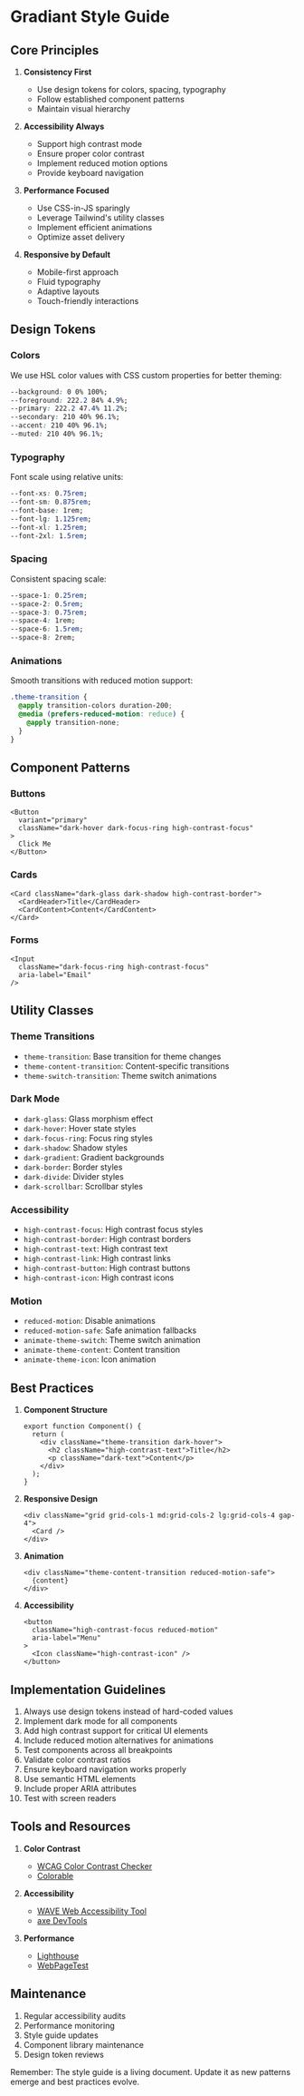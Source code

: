 # Gradiant Style Guide

## Core Principles

1. **Consistency First**
   - Use design tokens for colors, spacing, typography
   - Follow established component patterns
   - Maintain visual hierarchy

2. **Accessibility Always**
   - Support high contrast mode
   - Ensure proper color contrast
   - Implement reduced motion options
   - Provide keyboard navigation

3. **Performance Focused**
   - Use CSS-in-JS sparingly
   - Leverage Tailwind's utility classes
   - Implement efficient animations
   - Optimize asset delivery

4. **Responsive by Default**
   - Mobile-first approach
   - Fluid typography
   - Adaptive layouts
   - Touch-friendly interactions

## Design Tokens

### Colors

We use HSL color values with CSS custom properties for better theming:

```css
--background: 0 0% 100%;
--foreground: 222.2 84% 4.9%;
--primary: 222.2 47.4% 11.2%;
--secondary: 210 40% 96.1%;
--accent: 210 40% 96.1%;
--muted: 210 40% 96.1%;
```

### Typography

Font scale using relative units:

```css
--font-xs: 0.75rem;
--font-sm: 0.875rem;
--font-base: 1rem;
--font-lg: 1.125rem;
--font-xl: 1.25rem;
--font-2xl: 1.5rem;
```

### Spacing

Consistent spacing scale:

```css
--space-1: 0.25rem;
--space-2: 0.5rem;
--space-3: 0.75rem;
--space-4: 1rem;
--space-6: 1.5rem;
--space-8: 2rem;
```

### Animations

Smooth transitions with reduced motion support:

```css
.theme-transition {
  @apply transition-colors duration-200;
  @media (prefers-reduced-motion: reduce) {
    @apply transition-none;
  }
}
```

## Component Patterns

### Buttons

```tsx
<Button
  variant="primary"
  className="dark-hover dark-focus-ring high-contrast-focus"
>
  Click Me
</Button>
```

### Cards

```tsx
<Card className="dark-glass dark-shadow high-contrast-border">
  <CardHeader>Title</CardHeader>
  <CardContent>Content</CardContent>
</Card>
```

### Forms

```tsx
<Input
  className="dark-focus-ring high-contrast-focus"
  aria-label="Email"
/>
```

## Utility Classes

### Theme Transitions

- `theme-transition`: Base transition for theme changes
- `theme-content-transition`: Content-specific transitions
- `theme-switch-transition`: Theme switch animations

### Dark Mode

- `dark-glass`: Glass morphism effect
- `dark-hover`: Hover state styles
- `dark-focus-ring`: Focus ring styles
- `dark-shadow`: Shadow styles
- `dark-gradient`: Gradient backgrounds
- `dark-border`: Border styles
- `dark-divide`: Divider styles
- `dark-scrollbar`: Scrollbar styles

### Accessibility

- `high-contrast-focus`: High contrast focus styles
- `high-contrast-border`: High contrast borders
- `high-contrast-text`: High contrast text
- `high-contrast-link`: High contrast links
- `high-contrast-button`: High contrast buttons
- `high-contrast-icon`: High contrast icons

### Motion

- `reduced-motion`: Disable animations
- `reduced-motion-safe`: Safe animation fallbacks
- `animate-theme-switch`: Theme switch animation
- `animate-theme-content`: Content transition
- `animate-theme-icon`: Icon animation

## Best Practices

1. **Component Structure**
   ```tsx
   export function Component() {
     return (
       <div className="theme-transition dark-hover">
         <h2 className="high-contrast-text">Title</h2>
         <p className="dark-text">Content</p>
       </div>
     );
   }
   ```

2. **Responsive Design**
   ```tsx
   <div className="grid grid-cols-1 md:grid-cols-2 lg:grid-cols-4 gap-4">
     <Card />
   </div>
   ```

3. **Animation**
   ```tsx
   <div className="theme-content-transition reduced-motion-safe">
     {content}
   </div>
   ```

4. **Accessibility**
   ```tsx
   <button
     className="high-contrast-focus reduced-motion"
     aria-label="Menu"
   >
     <Icon className="high-contrast-icon" />
   </button>
   ```

## Implementation Guidelines

1. Always use design tokens instead of hard-coded values
2. Implement dark mode for all components
3. Add high contrast support for critical UI elements
4. Include reduced motion alternatives for animations
5. Test components across all breakpoints
6. Validate color contrast ratios
7. Ensure keyboard navigation works properly
8. Use semantic HTML elements
9. Include proper ARIA attributes
10. Test with screen readers

## Tools and Resources

1. **Color Contrast**
   - [WCAG Color Contrast Checker](https://webaim.org/resources/contrastchecker/)
   - [Colorable](https://colorable.jxnblk.com/)

2. **Accessibility**
   - [WAVE Web Accessibility Tool](https://wave.webaim.org/)
   - [axe DevTools](https://www.deque.com/axe/)

3. **Performance**
   - [Lighthouse](https://developers.google.com/web/tools/lighthouse)
   - [WebPageTest](https://www.webpagetest.org/)

## Maintenance

1. Regular accessibility audits
2. Performance monitoring
3. Style guide updates
4. Component library maintenance
5. Design token reviews

Remember: The style guide is a living document. Update it as new patterns emerge and best practices evolve.
